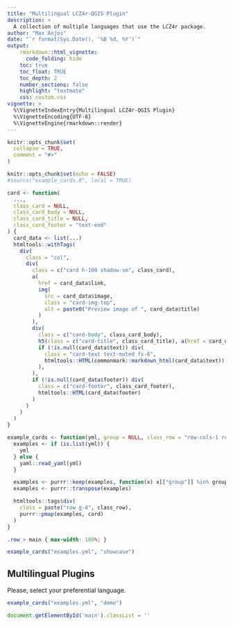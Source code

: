 ```yaml
---
title: "Multilingual LCZ4r-QGIS Plugin"
description: >
  A collection of multiple languages that use the LCZ4r package.
author: "Max Anjos"
date: "`r format(Sys.Date(), '%B %d, %Y')`"
output:
    rmarkdown::html_vignette:
      code_folding: hide
    toc: true
    toc_float: TRUE
    toc_depth: 2
    number_sections: false
    highlight: "textmate"
    css: custom.css
vignette: >
  %\VignetteIndexEntry{Multilingual LCZ4r-QGIS Plugin}
  %\VignetteEncoding{UTF-8}
  %\VignetteEngine{rmarkdown::render}
---
```


```r
knitr::opts_chunk$set(
  collapse = TRUE,
  comment = "#>"
)
```

```r
knitr::opts_chunk$set(echo = FALSE)
#source("example_cards.R", local = TRUE)

card <- function(
  ...,
  class_card = NULL,
  class_card_body = NULL,
  class_card_title = NULL,
  class_card_footer = "text-end"
) {
  card_data <- list(...)
  htmltools::withTags(
    div(
      class = "col",
      div(
        class = c("card h-100 shadow-sm", class_card),
        a(
          href = card_data$link,
          img(
            src = card_data$image,
            class = "card-img-top",
            alt = paste0("Preview image of ", card_data$title)
          )
        ),
        div(
          class = c("card-body", class_card_body),
          h5(class = c("card-title", class_card_title), a(href = card_data$link, card_data$title)),
          if (!is.null(card_data$text)) div(
            class = "card-text text-muted fs-6",
            htmltools::HTML(commonmark::markdown_html(card_data$text))
          ),
        ),
        if (!is.null(card_data$footer)) div(
          class = c("card-footer", class_card_footer),
          htmltools::HTML(card_data$footer)
        )
      )
    )
  )
}

example_cards <- function(yml, group = NULL, class_row = "row-cols-1 row-cols-md-2 row-cols-lg-3") {
  examples <- if (is.list(yml)) {
    yml
  } else {
    yaml::read_yaml(yml)
  }

  examples <- purrr::keep(examples, function(x) x[["group"]] %in% group)
  examples <- purrr::transpose(examples)

  htmltools::tags$div(
    class = paste("row g-4", class_row),
    purrr::pmap(examples, card)
  )
}

```

```css
.row > main { max-width: 100%; }
```

```r
example_cards("examples.yml", "showcase")
```


## Multilingual Plugins

Please, select your preferential language.

```r
example_cards("examples.yml", "demo")
```


```js
document.getElementById('main').classList = ''
```
